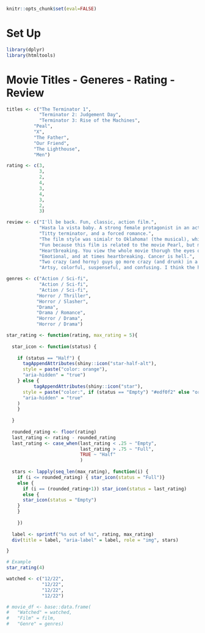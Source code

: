 
```r
knitr::opts_chunk$set(eval=FALSE)
```

# Set Up

```r
library(dplyr)
library(htmltools)
```


# Movie Titles - Generes - Rating - Review

```r
titles <- c("The Terminator 1",
            "Terminator 2: Judgement Day",
            "Terminator 3: Rise of the Machines",
          "Peal",
          "X",
          "The Father",
          "Our Friend",
          "The Lighthouse",
          "Men")
```

```r
rating <- c(3,
            3,
            2,
            4,
            3,
            4,
            3,
            2,
            3)
```

```r
review <- c("I'll be back. Fun, classic, action film.",
            "Hasta la vista baby. A strong female protagonist in an action film.",
            "Titty terminator, and a forced romance.",
            "The film style was simialr to Oklahoma! (the musical), which was a lot of fun for a horror film.",
            "Fun because this film is related to the movie Pearl, but more sex and bloody murders.",
            "Heartbreaking. You view the whole movie thorugh the eyes of a person with dementia.",
            "Emotional, and at times heartbreaking. Cancer is hell.",
            "Two crazy (and horny) guys go more crazy (and drunk) in a lighthouse. Cool style, but not very interesting or scary.",
            "Artsy, colorful, suspenseful, and confusing. I think the hidden monster is men who think women are the cause of their problems.")
```


```r
genres <- c("Action / Sci-fi",
            "Action / Sci-fi",
            "Action / Sci-fi",
           "Horror / Thriller",
           "Horror / Slasher",
           "Drama",
           "Drama / Romance",
           "Horror / Drama",
           "Horror / Drama")
```


```r
star_rating <- function(rating, max_rating = 5){
  
  star_icon <- function(status) {
    
    if (status == "Half") {
      tagAppendAttributes(shiny::icon("star-half-alt"),
      style = paste("color: orange"),
      "aria-hidden" = "true")
    } else {
          tagAppendAttributes(shiny::icon("star"),
      style = paste("color:", if (status == "Empty") "#edf0f2" else "orange"),
      "aria-hidden" = "true"
    )
    }
    
  }
  
  rounded_rating <- floor(rating)
  last_rating <- rating - rounded_rating
  last_rating <- case_when(last_rating < .25 ~ "Empty",
                           last_rating > .75 ~ "Full",
                           TRUE ~ "Half"
                           )
  
  stars <- lapply(seq_len(max_rating), function(i) {
    if (i <= rounded_rating) { star_icon(status = "Full")} 
    else {
      if (i == (rounded_rating+1)) star_icon(status = last_rating)
      else {
      star_icon(status = "Empty")
    }
    }
    
    })
  
  label <- sprintf("%s out of %s", rating, max_rating)
  div(title = label, "aria-label" = label, role = "img", stars)

}

# Example
star_rating(4)
```





```r
watched <- c("12/22",
             "12/22",
             "12/22",
             "12/22")
```

```r
# movie_df <- base::data.frame(
#   "Watched" = watched,
#   "Film" = film,
#   "Genre" = genres)
```

